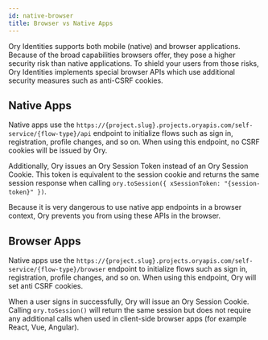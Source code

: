 ```yaml
---
id: native-browser
title: Browser vs Native Apps
---
```


Ory Identities supports both mobile (native) and browser applications. Because of the broad capabilities browsers offer, they pose
a higher security risk than native applications. To shield your users from those risks, Ory Identities implements special browser
APIs which use additional security measures such as anti-CSRF cookies.

## Native Apps

Native apps use the `https://{project.slug}.projects.oryapis.com/self-service/{flow-type}/api` endpoint to initialize flows such
as sign in, registration, profile changes, and so on. When using this endpoint, no CSRF cookies will be issued by Ory.

Additionally, Ory issues an Ory Session Token instead of an Ory Session Cookie. This token is equivalent to the session cookie and
returns the same session response when calling `ory.toSession({ xSessionToken: "{session-token}" })`.

Because it is very dangerous to use native app endpoints in a browser context, Ory prevents you from using these APIs in the
browser.

## Browser Apps

Native apps use the `https://{project.slug}.projects.oryapis.com/self-service/{flow-type}/browser` endpoint to initialize flows
such as sign in, registration, profile changes, and so on. When using this endpoint, Ory will set anti CSRF cookies.

When a user signs in successfully, Ory will issue an Ory Session Cookie. Calling `ory.toSession()` will return the same session
but does not require any additional calls when used in client-side browser apps (for example React, Vue, Angular).
